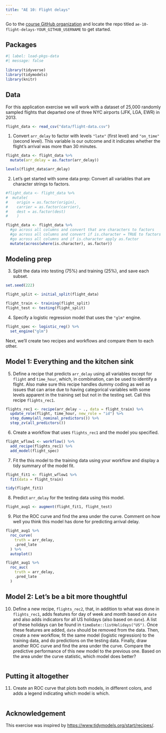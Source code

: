 ```yaml
---
title: "AE 10: Flight delays"
---
```


::: callout-important
Go to the [course GitHub organization](https://github.com/sta210-s22) and locate the repo titled `ae-10-flight-delays-YOUR_GITHUB_USERNAME` to get started.
:::

## Packages

```r
#| label: load-pkgs-data
#| message: false
 
library(tidyverse)
library(tidymodels)
library(knitr)
```

## Data

For this application exercise we will work with a dataset of 25,000 randomly sampled flights that departed one of three NYC airports (JFK, LGA, EWR) in 2013.

```r
flight_data <- read_csv("data/flight-data.csv")
```

1.  Convert `arr_delay` to factor with levels `"late"` (first level) and `"on_time"` (second level). This variable is our outcome and it indicates whether the flight's arrival was more than 30 minutes.

```r
flight_data <- flight_data %>%
  mutate(arr_delay = as.factor(arr_delay))

levels(flight_data$arr_delay)
```

2.  Let's get started with some data prep: Convert all variables that are character strings to factors.

```r
#flight_data <- flight_data %>%
#  mutate(
#    origin = as.factor(origin),
#    carrier = as.factor(carrier),
#    dest = as.factor(dest)
#    )

flight_data <- flight_data %>%
  #go across all columns and convert that are characters to factors
  #go across all columns and convert if is.character = TRUE to factors
  #go across all columns and if is.character apply as.factor
  mutate(across(where(is.character), as.factor))
```

## Modeling prep

3.  Split the data into testing (75%) and training (25%), and save each subset.

```r
set.seed(222)

flight_split <- initial_split(flight_data)

flight_train <- training(flight_split)
flight_test <- testing(flight_split)
```

4.  Specify a logistic regression model that uses the `"glm"` engine.

```r
flight_spec <- logistic_reg() %>%
  set_engine("glm")
```

Next, we'll create two recipes and workflows and compare them to each other.

## Model 1: Everything and the kitchen sink

5.  Define a recipe that predicts `arr_delay` using all variables except for `flight` and `time_hour`, which, in combination, can be used to identify a flight. Also make sure this recipe handles dummy coding as well as issues that can arise due to having categorical variables with some levels apparent in the training set but not in the testing set. Call this recipe `flights_rec1`.

```r
flights_rec1 <- recipe(arr_delay ~ ., data = flight_train) %>%
  update_role(flight, time_hour, new_role = "id") %>%
  step_dummy(all_nominal_predictors()) %>%
  step_zv(all_predictors())
```

6.  Create a workflow that uses `flights_rec1` and the model you specified.

```r
flight_wflow1 <- workflow() %>%
  add_recipe(flights_rec1) %>%
  add_model(flight_spec)
```

7.  Fit the this model to the training data using your workflow and display a tidy summary of the model fit.

```r
flight_fit1 <- flight_wflow1 %>%
  fit(data = flight_train)

tidy(flight_fit1)
```

8.  Predict `arr_delay` for the testing data using this model.

```r
flight_aug1 <- augment(flight_fit1, flight_test)
```

9.  Plot the ROC curve and find the area under the curve. Comment on how well you think this model has done for predicting arrival delay.

```r
flight_aug1 %>%
  roc_curve(
    truth = arr_delay,
    .pred_late
  ) %>%
  autoplot()

flight_aug1 %>%
  roc_auc(
    truth = arr_delay,
    .pred_late
  )
```

## Model 2: Let's be a bit more thoughtful

10. Define a new recipe, `flights_rec2`, that, in addition to what was done in `flights_rec1`, adds features for day of week and month based on `date` and also adds indicators for all US holidays (also based on `date`). A list of these holidays can be found in `timeDate::listHolidays("US")`. Once these features are added, `date` should be removed from the data. Then, create a new workflow, fit the same model (logistic regression) to the training data, and do predictions on the testing data. Finally, draw another ROC curve and find the area under the curve. Compare the predictive performance of this new model to the previous one. Based on the area under the curve statistic, which model does better?

```r

```

## Putting it altogether

11. Create an ROC curve that plots both models, in different colors, and adds a legend indicating which model is which.

```r

```

## Acknowledgement

This exercise was inspired by <https://www.tidymodels.org/start/recipes/>.
